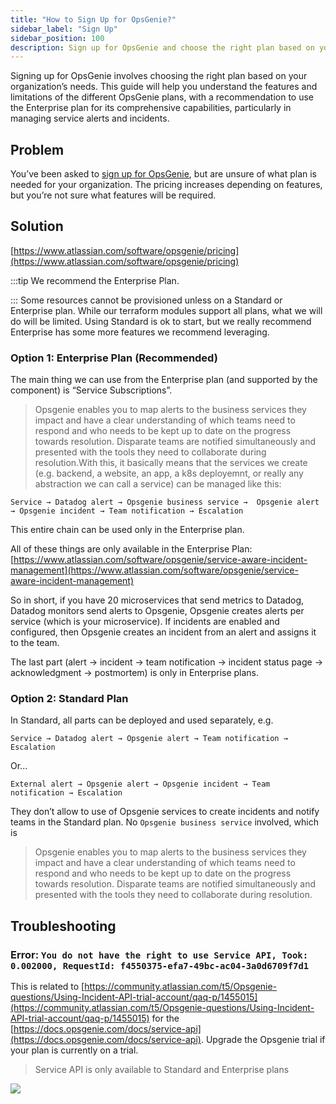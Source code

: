 ```yaml
---
title: "How to Sign Up for OpsGenie?"
sidebar_label: "Sign Up"
sidebar_position: 100
description: Sign up for OpsGenie and choose the right plan based on your organization’s needs
---
```


<Intro>
Signing up for OpsGenie involves choosing the right plan based on your organization’s needs. This guide will help you understand the features and limitations of the different OpsGenie plans, with a recommendation to use the Enterprise plan for its comprehensive capabilities, particularly in managing service alerts and incidents.
</Intro>

## Problem

You’ve been asked to [sign up for OpsGenie](https://www.atlassian.com/software/opsgenie/pricing), but are unsure of what plan is needed for your organization. The pricing increases depending on features, but you’re not sure what features will be required.

## Solution

[https://www.atlassian.com/software/opsgenie/pricing](https://www.atlassian.com/software/opsgenie/pricing)

:::tip
We recommend the Enterprise Plan.

:::
Some resources cannot be provisioned unless on a Standard or Enterprise plan. While our terraform modules support all plans, what we will do will be limited. Using Standard is ok to start, but we really recommend Enterprise has some more features we recommend leveraging.

### Option 1: Enterprise Plan (Recommended)

The main thing we can use from the Enterprise plan (and supported by the component) is “Service Subscriptions”.

> Opsgenie enables you to map alerts to the business services they impact and have a clear understanding of which teams need to respond and who needs to be kept up to date on the progress towards resolution. Disparate teams are notified simultaneously and presented with the tools they need to collaborate during resolution.With this, it basically means that the services we create (e.g. backend, a website, an app, a k8s deployemnt, or really any abstraction we can call a service) can be managed like this:

```
Service → Datadog alert → Opsgenie business service →  Opsgenie alert → Opsgenie incident → Team notification → Escalation
```

This entire chain can be used only in the Enterprise plan.

All of these things are only available in the Enterprise Plan: [https://www.atlassian.com/software/opsgenie/service-aware-incident-management](https://www.atlassian.com/software/opsgenie/service-aware-incident-management)

So in short, if you have 20 microservices that send metrics to Datadog, Datadog monitors send alerts to Opsgenie, Opsgenie creates alerts per service (which is your microservice). If incidents are enabled and configured, then Opsgenie creates an incident from an alert and assigns it to the team.

The last part (alert → incident → team notification → incident status page → acknowledgment → postmortem) is only in Enterprise plans.

### Option 2: Standard Plan

In Standard, all parts can be deployed and used separately, e.g.

```
Service → Datadog alert → Opsgenie alert → Team notification → Escalation
```
Or...

```
External alert → Opsgenie alert → Opsgenie incident → Team notification → Escalation
```

They don’t allow to use of Opsgenie services to create incidents and notify teams in the Standard plan. No `Opsgenie business service` involved, which is

> Opsgenie enables you to map alerts to the business services they impact and have a clear understanding of which teams need to respond and who needs to be kept up to date on the progress towards resolution. Disparate teams are notified simultaneously and presented with the tools they need to collaborate during resolution.

## Troubleshooting

### Error: `You do not have the right to use Service API, Took: 0.002000, RequestId: f4550375-efa7-49bc-ac04-3a0d6709f7d1`

This is related to [https://community.atlassian.com/t5/Opsgenie-questions/Using-Incident-API-trial-account/qaq-p/1455015](https://community.atlassian.com/t5/Opsgenie-questions/Using-Incident-API-trial-account/qaq-p/1455015) for the [https://docs.opsgenie.com/docs/service-api](https://docs.opsgenie.com/docs/service-api). Upgrade the Opsgenie trial if your plan is currently on a trial.

> Service API is only available to Standard and Enterprise plans

<img src="/assets/refarch/image-20211124-035525.png" /><br/>


